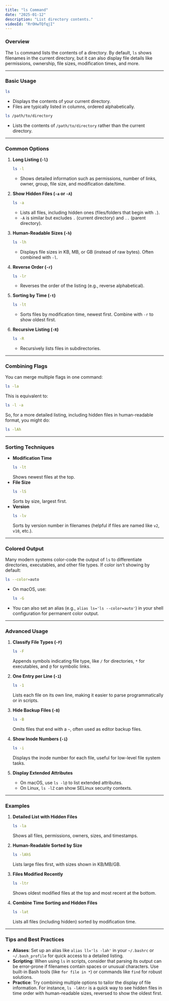 ```yaml
---
title: "ls Command"
date: "2025-01-12"
description: "List directory contents."
videoId: "RrOHwTQfqjI"
---
```


### Overview

The `ls` command lists the contents of a directory. By default, `ls` shows filenames in the current directory, but it can also display file details like permissions, ownership, file sizes, modification times, and more.

---

### Basic Usage

```bash
ls
```
- Displays the contents of your current directory.
- Files are typically listed in columns, ordered alphabetically.

```bash
ls /path/to/directory
```
- Lists the contents of `/path/to/directory` rather than the current directory.

---

### Common Options

1. **Long Listing (`-l`)**  
   ```bash
   ls -l
   ```
   - Shows detailed information such as permissions, number of links, owner, group, file size, and modification date/time.  

2. **Show Hidden Files (`-a` or `-A`)**  
   ```bash
   ls -a
   ```
   - Lists all files, including hidden ones (files/folders that begin with `.`).  
   - `-A` is similar but excludes `.` (current directory) and `..` (parent directory).

3. **Human-Readable Sizes (`-h`)**  
   ```bash
   ls -lh
   ```
   - Displays file sizes in KB, MB, or GB (instead of raw bytes). Often combined with `-l`.

4. **Reverse Order (`-r`)**  
   ```bash
   ls -lr
   ```
   - Reverses the order of the listing (e.g., reverse alphabetical).

5. **Sorting by Time (`-t`)**  
   ```bash
   ls -lt
   ```
   - Sorts files by modification time, newest first. Combine with `-r` to show oldest first.

6. **Recursive Listing (`-R`)**  
   ```bash
   ls -R
   ```
   - Recursively lists files in subdirectories.

---

### Combining Flags

You can merge multiple flags in one command:
```bash
ls -la
```
This is equivalent to:
```bash
ls -l -a
```
So, for a more detailed listing, including hidden files in human-readable format, you might do:
```bash
ls -lAh
```

---

### Sorting Techniques

- **Modification Time**  
  ```bash
  ls -lt
  ```  
  Shows newest files at the top.  
- **File Size**  
  ```bash
  ls -lS
  ```  
  Sorts by size, largest first.  
- **Version**  
  ```bash
  ls -lv
  ```  
  Sorts by version number in filenames (helpful if files are named like `v2`, `v10`, etc.).

---

### Colored Output

Many modern systems color-code the output of `ls` to differentiate directories, executables, and other file types. If color isn’t showing by default:
```bash
ls --color=auto
```
- On macOS, use:
  ```bash
  ls -G
  ```
- You can also set an alias (e.g., `alias ls='ls --color=auto'`) in your shell configuration for permanent color output.

---

### Advanced Usage

1. **Classify File Types (`-F`)**  
   ```bash
   ls -F
   ```
   Appends symbols indicating file type, like `/` for directories, `*` for executables, and `@` for symbolic links.

2. **One Entry per Line (`-1`)**  
   ```bash
   ls -1
   ```
   Lists each file on its own line, making it easier to parse programmatically or in scripts.

3. **Hide Backup Files (`-B`)**  
   ```bash
   ls -B
   ```
   Omits files that end with a `~`, often used as editor backup files.

4. **Show Inode Numbers (`-i`)**  
   ```bash
   ls -i
   ```
   Displays the inode number for each file, useful for low-level file system tasks.

5. **Display Extended Attributes**  
   - On macOS, use `ls -l@` to list extended attributes.  
   - On Linux, `ls -lZ` can show SELinux security contexts.

---

### Examples

1. **Detailed List with Hidden Files**  
   ```bash
   ls -la
   ```
   Shows all files, permissions, owners, sizes, and timestamps.

2. **Human-Readable Sorted by Size**  
   ```bash
   ls -lAhS
   ```
   Lists large files first, with sizes shown in KB/MB/GB.

3. **Files Modified Recently**  
   ```bash
   ls -ltr
   ```
   Shows oldest modified files at the top and most recent at the bottom.

4. **Combine Time Sorting and Hidden Files**  
   ```bash
   ls -lat
   ```
   Lists all files (including hidden) sorted by modification time.

---

### Tips and Best Practices

- **Aliases**: Set up an alias like `alias ll='ls -lah'` in your `~/.bashrc` or `~/.bash_profile` for quick access to a detailed listing.  
- **Scripting**: When using `ls` in scripts, consider that parsing its output can be error-prone if filenames contain spaces or unusual characters. Use built-in Bash tools (like `for file in *`) or commands like `find` for robust solutions.  
- **Practice**: Try combining multiple options to tailor the display of file information. For instance, `ls -lAhtr` is a quick way to see hidden files in time order with human-readable sizes, reversed to show the oldest first.

